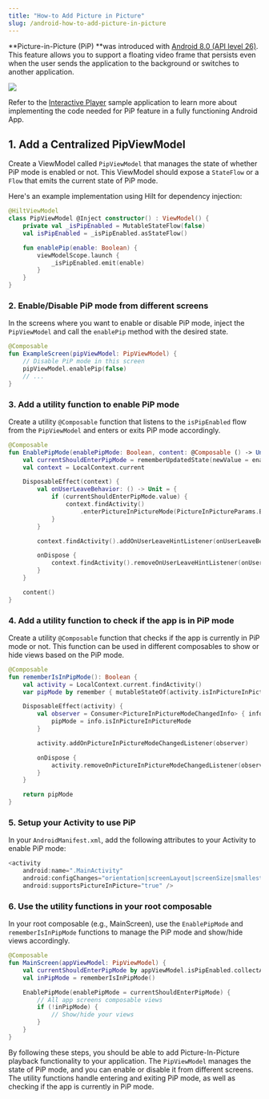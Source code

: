 ```yaml
---
title: "How-to Add Picture in Picture"
slug: /android-how-to-add-picture-in-picture
---
```

**Picture-in-Picture (PiP) **was introduced with [Android 8.0 (API level 26)](https://developer.android.com/develop/ui/views/picture-in-picture). This feature allows you to support a floating video frame that persists even when the user sends the application to the background or switches to another application.


![](../../assets/img/632bcf2c4c46320da939d2dcb89b95c15e2ba9c29826b7fb28d866c8-mobile-picture-in-picture.png)



Refer to the [Interactive Player](https://github.com/dolbyio-samples/rts-app-android-viewer/tree/main/interactiveplayer) sample application to learn more about implementing the code needed for PiP feature in a fully functioning Android App.


<GettingStartedAndroid />

## 1. Add a Centralized PipViewModel

Create a ViewModel called `PipViewModel` that manages the state of whether PiP mode is enabled or not. This ViewModel should expose a `StateFlow` or a `Flow` that emits the current state of PiP mode.

Here's an example implementation using Hilt for dependency injection:

```kotlin
@HiltViewModel
class PipViewModel @Inject constructor() : ViewModel() {
    private val _isPipEnabled = MutableStateFlow(false)
    val isPipEnabled = _isPipEnabled.asStateFlow()

    fun enablePip(enable: Boolean) {
        viewModelScope.launch {
            _isPipEnabled.emit(enable)
        }
    }
}
```

### 2. Enable/Disable PiP mode from different screens

In the screens where you want to enable or disable PiP mode, inject the `PipViewModel` and call the `enablePip` method with the desired state.

```kotlin
@Composable
fun ExampleScreen(pipViewModel: PipViewModel) {
    // Disable PiP mode in this screen
    pipViewModel.enablePip(false)
    // ...
}
```

### 3. Add a utility function to enable PiP mode

Create a utility `@Composable` function that listens to the `isPipEnabled` flow from the `PipViewModel` and enters or exits PiP mode accordingly.

```kotlin
@Composable
fun EnablePipMode(enablePipMode: Boolean, content: @Composable () -> Unit) {
    val currentShouldEnterPipMode = rememberUpdatedState(newValue = enablePipMode)
    val context = LocalContext.current

    DisposableEffect(context) {
        val onUserLeaveBehavior: () -> Unit = {
            if (currentShouldEnterPipMode.value) {
                context.findActivity()
                    .enterPictureInPictureMode(PictureInPictureParams.Builder().build())
            }
        }

        context.findActivity().addOnUserLeaveHintListener(onUserLeaveBehavior)

        onDispose {
            context.findActivity().removeOnUserLeaveHintListener(onUserLeaveBehavior)
        }
    }

    content()
}
```

### 4. Add a utility function to check if the app is in PiP mode

Create a utility `@Composable` function that checks if the app is currently in PiP mode or not. This function can be used in different composables to show or hide views based on the PiP mode.

```kotlin
@Composable
fun rememberIsInPipMode(): Boolean {
    val activity = LocalContext.current.findActivity()
    var pipMode by remember { mutableStateOf(activity.isInPictureInPictureMode) }

    DisposableEffect(activity) {
        val observer = Consumer<PictureInPictureModeChangedInfo> { info ->
            pipMode = info.isInPictureInPictureMode
        }

        activity.addOnPictureInPictureModeChangedListener(observer)

        onDispose {
            activity.removeOnPictureInPictureModeChangedListener(observer)
        }
    }

    return pipMode
}
```

### 5. Setup your Activity to use PiP

In your `AndroidManifest.xml`, add the following attributes to your Activity to enable PiP mode:

```kotlin
<activity
    android:name=".MainActivity"
    android:configChanges="orientation|screenLayout|screenSize|smallestScreenSize"
    android:supportsPictureInPicture="true" />
```

### 6. Use the utility functions in your root composable

In your root composable (e.g., MainScreen), use the `EnablePipMode` and `rememberIsInPipMode` functions to manage the PiP mode and show/hide views accordingly.

```kotlin
@Composable
fun MainScreen(appViewModel: PipViewModel) {
    val currentShouldEnterPipMode by appViewModel.isPipEnabled.collectAsStateWithLifecycle()
    val inPipMode = rememberIsInPipMode()

    EnablePipMode(enablePipMode = currentShouldEnterPipMode) {
        // All app screens composable views
        if (!inPipMode) {
            // Show/hide your views
        }
    }
}
```

By following these steps, you should be able to add Picture-In-Picture playback functionality to your application. The `PipViewModel` manages the state of PiP mode, and you can enable or disable it from different screens. The utility functions handle entering and exiting PiP mode, as well as checking if the app is currently in PiP mode.
